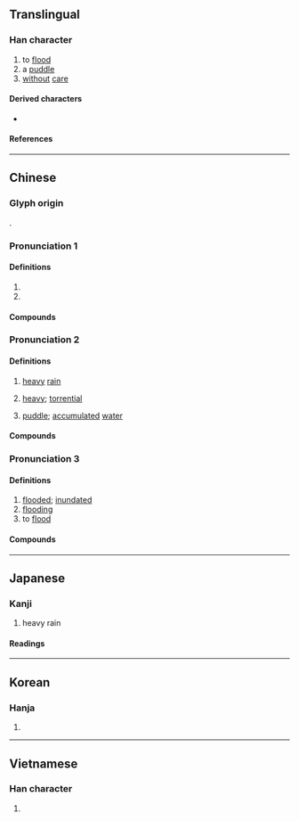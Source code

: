 {{character info}}
==Translingual==

===Han character===
{{Han char|rn=85|rad=水|as=12|sn=15|four=34196|canj=EKCF|ids=⿰氵尞}}

# to [[flood]]
# a [[puddle]]
# [[without]] [[care]]

====Derived characters====
* {{l|mul|[[𧀪]]}}

====References====
{{Han ref|kx=0650.010|dkj=18259|dj=1060.070|hdz=31738.110|uh=6F66}}

----

==Chinese==

===Glyph origin===
{{Han etym}}
{{Han compound|水|尞|c1=s|c2=p|t1=water|ls=psc}}.

===Pronunciation 1===
{{zh-forms|ss=了}}
{{zh-pron
|m=liáo,liǎo
|c=liu2,liu4
|mn=tw:ló/qz,xm,zz:láu/ml:liáu/xm:liâu
|mn_note=láu - vernacular; liáu/liâu - literary
|mc=n
|oc=n
|ma=
|cat=v,n,adv
}}

====Definitions====
{{zh-hanzi}}

# {{zh-used|潦倒||潦草}}
# {{zh-alt-form|燎|to [[burn]]; to [[scald]]}}

====Compounds====
{{zh-der|潦洌|窮愁潦倒|潦漿泡|潦潦草草|窮途潦倒|潦倒|浮皮潦草|潢潦可薦|潦草塞責|潦草|潦泡|潦亂|龍鍾潦倒}}

===Pronunciation 2===
{{zh-forms}}
{{zh-pron
|m=lǎo
|c=lou5
|mc=1
|oc=1
|cat=n,a
}}

====Definitions====
{{zh-hanzi}}

# [[heavy]] [[rain]]
# {{lb|zh|of rain}} [[heavy]]; [[torrential]]
# [[puddle]]; [[accumulate]]d [[water]]

====Compounds====
{{zh-der|行潦}}

===Pronunciation 3===
{{zh-forms|ss=涝|alt=澇}}
{{zh-pron
|m=lào
|c=lou6
|mc=2
|oc=2
|cat=a,n,v
}}

====Definitions====
{{zh-hanzi}}

# [[flooded]]; [[inundated]]
# [[flooding]]
# to [[flood]]

====Compounds====
{{zh-der|塗潦|停潦|泥潦|淫潦|旱潦}}

----

==Japanese==

===Kanji===
{{ja-kanji|grade=|rs=水12}}

# heavy rain

====Readings====
{{ja-readings
|goon=ろう<らう
|kanon=ろう<らう
|kun=にわたずみ<にはたづみ
}}

----

==Korean==

===Hanja===
{{ko-hanja|hangeul=[[료]]>[[요]]|eumhun=|rv=ryo>yo|mr=ryo>yo|y=lyo>yo}}

# {{rfdef|ko|sort=水12}}

----

==Vietnamese==

===Han character===
{{vi-readings|rs=水12|reading=lẻo}}

# {{rfdef|vi|sort=水12}}